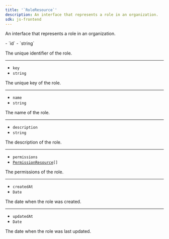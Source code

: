 ```yaml
---
title: '`RoleResource`'
description: An interface that represents a role in an organization.
sdk: js-frontend
---
```


An interface that represents a role in an organization.

<Properties>
  - `id`
  - `string`

  The unique identifier of the role.

  ---

  - `key`
  - `string`

  The unique key of the role.

  ---

  - `name`
  - `string`

  The name of the role.

  ---

  - `description`
  - `string`

  The description of the role.

  ---

  - `permissions`
  - <code>[PermissionResource](/docs/references/javascript/types/permission)\[]</code>

  The permissions of the role.

  ---

  - `createdAt`
  - `Date`

  The date when the role was created.

  ---

  - `updatedAt`
  - `Date`

  The date when the role was last updated.
</Properties>
